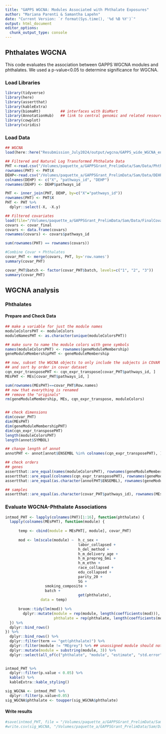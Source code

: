 ```yaml
---
title: "GAPPS WGCNA: Modules Associated with Phthalate Exposures"
author: "Mariana Parenti & Samantha Lapehn"
date: "Current Version: `r format(Sys.time(), '%d %B %Y')`"
output: html_document
editor_options: 
  chunk_output_type: console
---
```


## Phthalates WGCNA
This code evaluates the association between GAPPS WGCNA modules and phthalates. We used a p-value<0.05 to determine significance for WGCNA.

### Load Libraries

```r
library(tidyverse)
library(here)
library(assertthat)
library(kableExtra)
library(biomaRt)         ## interfaces with BioMart
library(AnnotationHub)   ## link to central genomic and related resources
library(cowplot)
library(viridis)
```

### Load Data

```r
## WGCNA
load(here::here("Resubmission_July2024/output/wgcna/GAPPS_wide_WGCNA_ensembl.RData"))

## Filtered and Natural Log Transformed Phthalate Data
PHT <-read.csv("/Volumes/paquette_a/GAPPSGrant_PrelimData/Sam/Data/Phthalate_CleanedLogData_GeoMean_LN_N222_041525.csv")
rownames(PHT) <- PHT$X
DEHP<-read.csv("/Volumes/paquette_a/GAPPSGrant_PrelimData/Sam/Data/DEHP_Clean_N222_050825.csv")
colnames(DEHP) <- c("X", "pathways_id", "DEHP")
rownames(DEHP) <- DEHP$pathways_id

PHT <- inner_join(PHT, DEHP, by=c("X"="pathways_id"))
rownames(PHT) <- PHT$X
PHT <- PHT %>%
  dplyr::select(-X, -X.y)

## Filtered covariates
load(file="/Volumes/paquette_a/GAPPSGrant_PrelimData/Sam/Data/FinalCovariates_N222_041525.Rdata")
covars <- covar_final
covars <- data.frame(covars)
rownames(covars) <- covars$pathways_id

sum(rownames(PHT) == rownames(covars))

#Combine Covar + Phthalates
covar_PHT <- merge(covars, PHT, by='row.names')
summary(covar_PHT)

covar_PHT$batch <- factor(covar_PHT$batch, levels=c("1", "2", "3"))
summary(covar_PHT)

```

## WGCNA analysis


### Phthalates
#### Prepare and Check Data
```r

## make a variable for just the module names
moduleColorsPHT <- moduleColors
moduleNamesPHT <- as.character(unique(moduleColorsPHT))

## make sure to name the module colors with gene symbols
names(moduleColorsPHT) <- rownames(geneModuleMembership)
geneModuleMembershipPHT <- geneModuleMembership

## now, subset the WGCNA objects to only include the subjects in COVAR
## and sort by order in covar dataset
cqn_expr_transposePHT <- cqn_expr_transpose[covar_PHT$pathways_id, ]
MEsPHT <- MEs[covar_PHT$pathways_id, ]

sum(rownames(MEsPHT)==covar_PHT$Row.names)
## now that everything is renamed
## remove the "originals"
rm(geneModuleMembership, MEs, cqn_expr_transpose, moduleColors)


## check dimensions
dim(covar_PHT)
dim(MEsPHT)
dim(geneModuleMembershipPHT)
dim(cqn_expr_transposePHT)
length(moduleColorsPHT)
length(annot$SYMBOL)

## change length of annot
annotPHT <- annot[annot$ENSEMBL %in% colnames(cqn_expr_transposePHT), ]

## check orders
## genes
assertthat::are_equal(names(moduleColorsPHT), rownames(geneModuleMembershipPHT))
assertthat::are_equal(colnames(cqn_expr_transposePHT), rownames(geneModuleMembershipPHT))
assertthat::are_equal(as.character(annotPHT$ENSEMBL), rownames(geneModuleMembershipPHT))

## samples
assertthat::are_equal(as.character(covar_PHT$pathways_id), rownames(MEsPHT))
```

### Evaluate WGCNA-Phthalate Associations
```r
intmod_PHT <- lapply(colnames(PHT)[1:16], function(phthalate) {
  lapply(colnames(MEsPHT), function(module) {
  
      temp <- cbind(module = MEsPHT[, module], covar_PHT)
      
      mod <- lm(scale(module) ~  h_c_sex + 
                                 labor_collapsed +
                                 h_del_method +
                                 h_m_delivery_age + 
                                 h_m_prepreg_bmi + 
                                 h_m_ethn + 
                                 race_collapsed + 
                                 edu_collapsed +
                                 parity_20 + 
                                 SG +
                  smoking_composite +
                  batch + 
                                 get(phthalate), 
                data = temp)
      
      broom::tidy(lm(mod)) %>%
        dplyr::mutate(module = rep(module, length(coefficients(mod))),
                      phthalate = rep(phthalate, length(coefficients(mod))))
  }) %>%
  dplyr::bind_rows() 
}) %>%
  dplyr::bind_rows() %>%
  dplyr::filter(term == "get(phthalate)") %>%
  dplyr::filter(module != "MEgrey") %>% ## unassigned module should not be included in analysis
  dplyr::mutate(module = substring(module, 3)) %>%
  dplyr::select(all_of(c("phthalate", "module", "estimate", "std.error", "statistic", "p.value"))) 
  

intmod_PHT %>%
  dplyr::filter(p.value < 0.05) %>%
  kable() %>%
  kableExtra::kable_styling()

sig_WGCNA <- intmod_PHT %>%
  dplyr::filter(p.value<0.05)
sig_WGCNA$phthalate <- toupper(sig_WGCNA$phthalate)

```

#### Write results

```r
#save(intmod_PHT, file = "/Volumes/paquette_a/GAPPSGrant_PrelimData/Sam/Data/phthalate_gapps_wgcna_results_071025.Rdata")
#write.csv(sig_WGCNA, "/Volumes/paquette_a/GAPPSGrant_PrelimData/Sam/Data/SigWGCNA_071025.csv")

```

